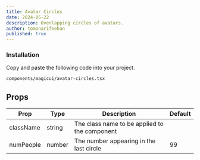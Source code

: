 ```yaml
---
title: Avatar Circles
date: 2024-05-22
description: Overlapping circles of avatars.
author: tomonarifeehan
published: true
---
```


<ComponentPreview name="avatar-circles-demo" />

<Steps>

### Installation

Copy and paste the following code into your project.

```text
components/magicui/avatar-circles.tsx
```

<ComponentSource name="avatar-circles" />

</Steps>

## Props

| Prop      | Type   | Description                                   | Default |
| --------- | ------ | --------------------------------------------- | ------- |
| className | string | The class name to be applied to the component |         |
| numPeople | number | The number appearing in the last circle       | 99      |
